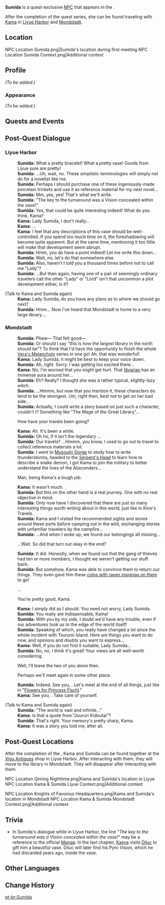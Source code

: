 {{Meta
<!-- REMOVE THIS TEMPLATE AFTER ADDING MISSING INFO -->
|missing_NPC_profile  = yes
}}
{{Character Infobox
|type             = Quest NPC
|image            = NPC Sumida.png
|region           = Inazuma
|location         = Inazuma
|location2        = Liyue
|location3        = Mondstadt
}}
'''Sumida''' is a quest-exclusive [[NPC]] that appears in the {{Quest|Through the Mists}}.

After the completion of the quest series, she can be found traveling with [[Kama]] in [[Liyue Harbor]] and [[Mondstadt]].

==Location==
<gallery>
NPC Location Sumida.png|Sumida's location during first meeting
NPC Location Sumida Context.png|Additional context
</gallery>

==Profile==
<!-- detailed story/lore information goes here -->
''(To be added.)''

===Appearance===
''(To be added.)''

==Quests and Events==
{{Quests and Events}}

==Post-Quest Dialogue==
===Liyue Harbor===
{{Dialogue Start}}
:'''Sumida:''' What a pretty bracelet! What a pretty vase! Goods from Liyue sure are pretty!
:'''Sumida:''' ...Uh, wait, no. These simplistic terminologies will simply not do for a novelist like me.
:'''Sumida:''' Perhaps I should purchase one of these ingeniously-made porcelain trinkets and use it as reference material for my next novel...
:'''Sumida:''' Mm, yes, yes! That's what we'll write.
:'''Sumida:''' "The key to the turnaround was a Vision concealed within the vase!"
:'''Sumida:''' Yes, that could be quite interesting indeed! What do you think, Kama?
:'''Kama:''' Lady Sumida, I don't really...
:'''Kama:''' ...
:'''Kama:''' I feel that any descriptions of this vase should be well-controlled. If you spend too much time on it, the foreshadowing will become quite apparent. But at the same time, mentioning it too little will make that development seem abrupt.
:'''Sumida:''' Hmm, you do have a point indeed! Let me write this down...
:'''Sumida:''' Wait, no, let's do that somewhere else.
:'''Sumida:''' Also, haven't I told you a thousand times before not to call me "Lady"?
:'''Sumida:''' ...But then again, having one of a pair of seemingly ordinary travelers call the other "Lady" or "Lord" isn't that uncommon a plot development either, is it?

;(Talk to Kama and Sumida again)
:'''Kama:''' Lady Sumida, do you have any plans as to where we should go next?
:'''Sumida:''' Hmm... Now I've heard that Mondstadt is home to a very large library....
{{Dialogue End}}

===Mondstadt===
{{Dialogue Start}}
:'''Sumida:''' Phew&mdash; That felt good&mdash;
:'''Sumida:''' Or should I say "this is how the largest library in the north should be"? To think that I'd have the opportunity to finish the whole [[Vera's Melancholy]] series in one go! Ah, that was wonderful!
:'''Kama:''' Lady Sumida, it might be best to keep your voice down.
:'''Sumida:''' Ah, right. Sorry. I was getting too excited there...
:'''Kama:''' No, I'm worried that you might get hurt. That [[Lisa|librarian]] has an immense aura around her...
:'''Sumida:''' Eh? Really? I thought she was a rather typical, slightly-lazy witch.
:'''Sumida:''' ...Hmmm, but now that you mention it, these characters do tend to be the strongest. Um, right then, best not to get on her bad side...
:'''Sumida:''' Actually, I could write a story based on just such a character, couldn't I? Something like "The Mage of the Great Library"...
:{{DIcon}} How have your travels been going?
:'''Kama:''' Ah. It's been a while.
:'''Sumida:''' Oh ho, if it isn't the legendary {{Traveler}}...
:'''Sumida:''' Our travels? ...Hmmm, you know, I used to go out to travel to collect reference materials a lot.
:'''Sumida:''' I went to [[Musoujin Gorge]] to study how to write thunderstorms, headed to the [[Serpent's Head]] to learn how to describe a snake demon, I got Kama to join the military to better understand the lives of the Absconders...
:{{DIcon}} Man, being Kama's a tough job.
:'''Kama:''' It wasn't much.
:'''Sumida:''' But this on the other hand is a real journey. One with no real objective in mind.
:'''Sumida:''' Only now have I discovered that there are just so many interesting things worth writing about in this world, just like in Kino's Travels.
:'''Sumida:''' Kama and I visited the recommended sights and stores around these parts before camping out in the wild, exchanging stories with unfamiliar travelers by the campfire...
:'''Sumida:''' ...And when I woke up, we found our belongings all missing...
:{{DIcon}} ...Wait. So did that turn out okay in the end?
:'''Sumida:''' It did. Honestly, when we found out that the gang of thieves had ten or more members, I thought we weren't getting our stuff back.
:'''Sumida:''' But somehow, Kama was able to convince them to return our things. They even gave him these [[Treasure Hoarder Insignia|coins with raven insignias on them]] to go!
:{{DIcon}} ...
:{{DIcon}} You're pretty good, Kama.
:'''Kama:''' I simply did as I should. You need not worry, Lady Sumida.
:'''Sumida:''' You really are indispensable, Kama!
:'''Sumida:''' With you by my side, I doubt we'd have any trouble, even if our adventures took us to the edge of the world itself!
:'''Sumida:''' Speaking of which, you really have changed a lot since the whole incident with Tsurumi Island. Here are things you want to do now, and opinions and doubts you want to express...
:'''Kama:''' Well, if you do not find it suitable, Lady Sumida...
:'''Sumida:''' No, no, I think it's great! Your views are all well-worth considering.
:{{DIcon}} Well, I'll leave the two of you alone then.
:{{DIcon}} Perhaps we'll meet again in some other place.
:'''Sumida:''' Indeed. See you, {{Traveler}}. Let's meet at the end of all things, just like in "[[Flowers for Princess Fischl]]."
:'''Kama:''' See you, {{Traveler}}. Take care of yourself.

;(Talk to Kama and Sumida again)
:'''Sumida:''' "The world is vast and infinite..."
:'''Kama:''' Is that a quote from "Joururi Kidoutai"?
:'''Sumida:''' That's right. Your memory's pretty sharp, Kama.
:'''Kama:''' It was a story you told me, after all.
{{Dialogue End}}

==Post-Quest Locations==
After the completion of the {{Quest|Through the Mists}}, Kama and Sumida can be found together at the [[Xigu Antiques]] shop in Liyue Harbor. After interacting with them, they will move to the library in Mondstadt. They will disappear after interacting with them.
<gallery>
NPC Location Qiming Nighttime.png|Kama and Sumida's location in Liyue
NPC Location Kama & Sumida Liyue Context.png|Additional context
</gallery>
<gallery>
NPC Location Knights of Favonius Headquarters.png|Kama and Sumida's location in Mondstadt
NPC Location Kama & Sumida Mondstadt Context.png|Additional context
</gallery>

==Trivia==
* In Sumida's dialogue while in Liyue Harbor, the line ''"The key to the turnaround was a Vision concealed within the vase!"'' may be a reference to the official [[Manga]]: In the last chapter, [[Kaeya]] visits [[Diluc]] to gift him a beautiful vase. Diluc will later find his Pyro Vision, which he had discarded years ago, inside the vase.

==Other Languages==
{{Other Languages
|default_hidden = 1
|en      = Sumida
|zhs     = 墨田
|zhs_rm  = Mòtián
|zht     = 墨田
|zht_rm  = Mòtián
|ja      = 墨田
|ja_rm   = Sumida
|ko      = 스미다
|es      = Sumida
|fr      = Sumida
|ru      = Сумида
|th      = Sumida
|vi      = Sumida
|de      = Sumida
|id      = Sumida
|pt      = Sumida
|tr      = Sumida
|it      = Sumida
}}

==Change History==
{{Change History|2.2}}
<!--
==References==
{{Reflist}}-->

[[pt-br:Sumida]]